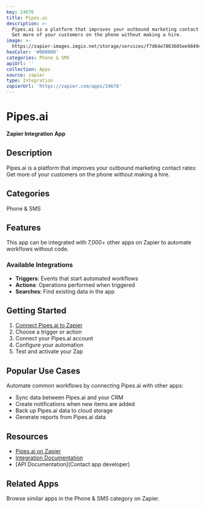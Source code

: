 ```yaml
---
key: 24676
title: Pipes.ai
description: >-
  Pipes.ai is a platform that improves your outbound marketing contact rates:
  Get more of your customers on the phone without making a hire.
image: >-
  https://zapier-images.imgix.net/storage/services/f7d64e7863605ee9849402526e6dfb75.png?auto=format%2Ccompress&ixlib=python-3.0.0&q=50
hexColor: '#000000'
categories: Phone & SMS
apiUrl: ''
collection: Apps
source: zapier
type: Integration
zapierUrl: 'https://zapier.com/apps/24676'
---
```

# Pipes.ai

**Zapier Integration App**

## Description

Pipes.ai is a platform that improves your outbound marketing contact rates: Get more of your customers on the phone without making a hire.

## Categories

Phone & SMS

## Features

This app can be integrated with 7,000+ other apps on Zapier to automate workflows without code.

### Available Integrations

- **Triggers**: Events that start automated workflows
- **Actions**: Operations performed when triggered
- **Searches**: Find existing data in the app

## Getting Started

1. [Connect Pipes.ai to Zapier](https://zapier.com/apps/24676)
2. Choose a trigger or action
3. Connect your Pipes.ai account
4. Configure your automation
5. Test and activate your Zap

## Popular Use Cases

Automate common workflows by connecting Pipes.ai with other apps:

- Sync data between Pipes.ai and your CRM
- Create notifications when new items are added
- Back up Pipes.ai data to cloud storage
- Generate reports from Pipes.ai data

## Resources

- [Pipes.ai on Zapier](https://zapier.com/apps/24676)
- [Integration Documentation](https://zapier.com/apps/24676/integrations)
- [API Documentation](Contact app developer)

## Related Apps

Browse similar apps in the Phone & SMS category on Zapier.
